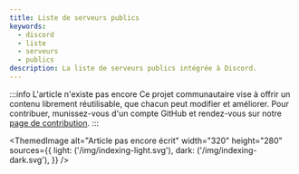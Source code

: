 ---
title: Liste de serveurs publics
keywords:
  - discord
  - liste
  - serveurs
  - publics
description: La liste de serveurs publics intégrée à Discord.
---

:::info L'article n'existe pas encore
Ce projet communautaire vise à offrir un contenu librement réutilisable, que chacun peut modifier et améliorer.
Pour contribuer, munissez-vous d'un compte GitHub et rendez-vous sur notre [page de contribution](/wiki/contribuer).
:::

<ThemedImage
  alt="Article pas encore écrit"
  width="320"
  height="280"
  sources={{
    light: ('/img/indexing-light.svg'),
    dark: ('/img/indexing-dark.svg'),
  }}
/>
